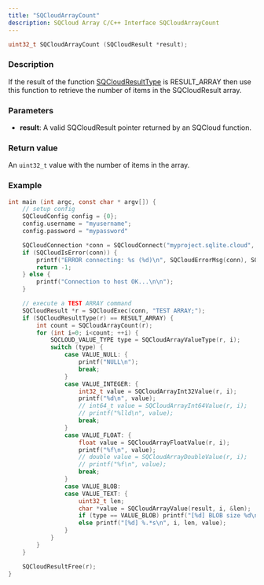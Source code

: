 ```yaml
---
title: "SQCloudArrayCount"
description: SQCloud Array C/C++ Interface SQCloudArrayCount
---
```


```c
uint32_t SQCloudArrayCount (SQCloudResult *result);
```

### Description
If the result of the function [SQCloudResultType](/docs/sdk/c/sqcloudresulttype) is RESULT_ARRAY then use this function to retrieve the number of items in the SQCloudResult array.

### Parameters
* **result**: A valid SQCloudResult pointer returned by an SQCloud function.

### Return value
An `uint32_t` value with the number of items in the array.

### Example
```c
int main (int argc, const char * argv[]) {
    // setup config
    SQCloudConfig config = {0};
    config.username = "myusername";
    config.password = "mypassword"

    SQCloudConnection *conn = SQCloudConnect("myproject.sqlite.cloud", SQCLOUD_DEFAULT_PORT, &config);
    if (SQCloudIsError(conn)) {
        printf("ERROR connecting: %s (%d)\n", SQCloudErrorMsg(conn), SQCloudErrorCode(conn));
        return -1;
    } else {
        printf("Connection to host OK...\n\n");
    }

    // execute a TEST ARRAY command
    SQCloudResult *r = SQCloudExec(conn, "TEST ARRAY;");
    if (SQCloudResultType(r) == RESULT_ARRAY) {
        int count = SQCloudArrayCount(r);
        for (int i=0; i<count; ++i) {
            SQCLOUD_VALUE_TYPE type = SQCloudArrayValueType(r, i);
            switch (type) {
                case VALUE_NULL: {
                    printf("NULL\n");
                    break;
                }
                case VALUE_INTEGER: {
                    int32_t value = SQCloudArrayInt32Value(r, i);
                    printf("%d\n", value);
                    // int64_t value = SQCloudArrayInt64Value(r, i);
                    // printf("%lld\n", value);
                    break;
                }
                case VALUE_FLOAT: {
                    float value = SQCloudArrayFloatValue(r, i);
                    printf("%f\n", value);
                    // double value = SQCloudArrayDoubleValue(r, i);
                    // printf("%f\n", value);
                    break;
                }
                case VALUE_BLOB:
                case VALUE_TEXT: {
                    uint32_t len;
                    char *value = SQCloudArrayValue(result, i, &len);
                    if (type == VALUE_BLOB) printf("[%d] BLOB size %d\n", i, len);
                    else printf("[%d] %.*s\n", i, len, value);
                }
            }
        }
    }

    SQCloudResultFree(r);
}
```